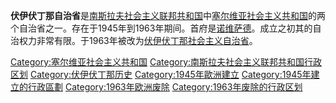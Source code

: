 {{NoteTA|G1=TO}}
'''伏伊伏丁那自治省'''是[[南斯拉夫社会主义联邦共和国|南斯拉夫社会主义联邦共和国]]中[[塞尔维亚社会主义共和国|塞尔维亚社会主义共和国]]的两个自治省之一。存在于1945年到1963年期间。首府是[[诺维萨德|诺维萨德]]。成立之初其的自治权力非常有限。于1963年被改为[[伏伊伏丁那社会主义自治省|伏伊伏丁那社会主义自治省]]。

{{欧洲行政区划小作品}}
[[Category:塞尔维亚社会主义共和国|Category:塞尔维亚社会主义共和国]]
[[Category:南斯拉夫社会主义联邦共和国行政区划|Category:南斯拉夫社会主义联邦共和国行政区划]]
[[Category:伏伊伏丁那历史|Category:伏伊伏丁那历史]]
[[Category:1945年歐洲建立|Category:1945年歐洲建立]]
[[Category:1945年建立的行政區劃|Category:1945年建立的行政區劃]]
[[Category:1963年欧洲废除|Category:1963年欧洲废除]]
[[Category:1963年废除的行政区划|Category:1963年废除的行政区划]]